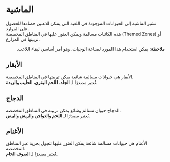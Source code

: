 # الماشية  

تشير الماشية إلى الحيوانات الموجودة في اللعبة التي يمكن للاعبين حصادها للحصول على الموارد.  
هذه الكائنات مسالمة ويمكن العثور عليها في المناطق المخصصة (Themed Zones) أو تربيتها في المزارع.  

<div className="note-box success" style="direction: rtl; text-align: right;">
  <strong>ملاحظة:</strong> يمكن استخدام هذا المورد لصناعة الوجبات، وهو أمر أساسي لبقاء اللاعب.
</div>  

## الأبقار  

الأبقار هي حيوانات مسالمة شائعة يمكن تربيتها في المناطق المخصصة.  
تُعتبر مصدرًا لـ **الجلد، اللحم البقري، الحليب والزبدة**.  

## الدجاج  

الدجاج حيوان مسالم وشائع يمكن تربيته في المناطق المخصصة.  
يُعتبر مصدرًا لـ **اللحم والدواجن والريش والبيض**.  

## الأغنام  

الأغنام هي حيوانات مسالمة شائعة يمكن العثور عليها تتجول بحرية عبر المناطق المخصصة.  
تُعتبر مصدرًا لـ **الصوف الخام**.  
